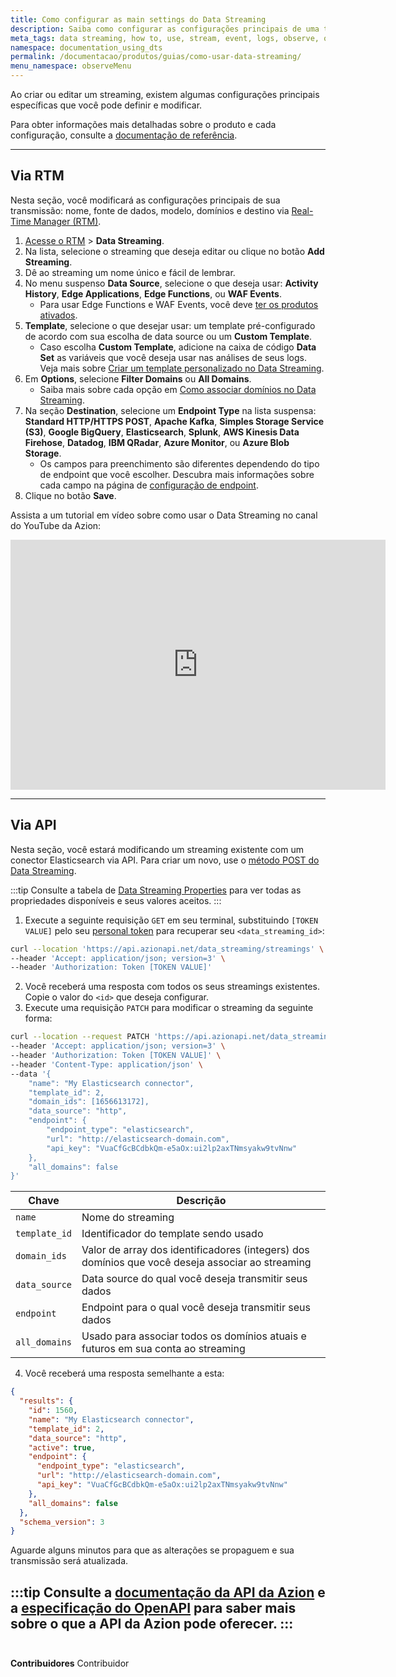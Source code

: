 ```yaml
---
title: Como configurar as main settings do Data Streaming
description: Saiba como configurar as configurações principais de uma transmissão de dados.
meta_tags: data streaming, how to, use, stream, event, logs, observe, observability
namespace: documentation_using_dts
permalink: /documentacao/produtos/guias/como-usar-data-streaming/
menu_namespace: observeMenu
---
```


Ao criar ou editar um streaming, existem algumas configurações principais específicas que você pode definir e modificar.

Para obter informações mais detalhadas sobre o produto e cada configuração, consulte a [documentação de referência](/pt-br/documentacao/produtos/data-streaming/).

---

## Via RTM

Nesta seção, você modificará as configurações principais de sua transmissão: nome, fonte de dados, modelo, domínios e destino via [Real-Time Manager (RTM)](https://manager.azion.com/).

1. [Acesse o RTM](/pt-br/documentacao/produtos/guias/como-acessar-o-rtm/) > **Data Streaming**.
2. Na lista, selecione o streaming que deseja editar ou clique no botão **Add Streaming**.
3. Dê ao streaming um nome único e fácil de lembrar.
4. No menu suspenso **Data Source**, selecione o que deseja usar: **Activity History**, **Edge Applications**, **Edge Functions**, ou **WAF Events**.
    - Para usar Edge Functions e WAF Events, você deve [ter os produtos ativados](/pt-br/documentacao/produtos/data-streaming/#selecionar-data-source).
5. **Template**, selecione o que desejar usar: um template pré-configurado de acordo com sua escolha de data source ou um **Custom Template**.
    - Caso escolha **Custom Template**, adicione na caixa de código **Data Set** as variáveis que você deseja usar nas análises de seus logs. Veja mais sobre [Criar um template personalizado no Data Streaming](/pt-br/documentacao/produtos/guias/data-streaming-template-personalizado/).
6. Em **Options**, selecione **Filter Domains** ou **All Domains**.
    - Saiba mais sobre cada opção em [Como associar domínios no Data Streaming](/pt-br/documentacao/produtos/guias/data-streaming-associar-dominios/).
7. Na seção **Destination**, selecione um **Endpoint Type** na lista suspensa: **Standard HTTP/HTTPS POST**, **Apache Kafka**, **Simples Storage Service (S3)**, **Google BigQuery**, **Elasticsearch**, **Splunk**, **AWS Kinesis Data Firehose**, **Datadog**, **IBM QRadar**, **Azure Monitor**, ou **Azure Blob Storage**.
    - Os campos para preenchimento são diferentes dependendo do tipo de endpoint que você escolher. Descubra mais informações sobre cada campo na página de [configuração de endpoint](/pt-br/documentacao/produtos/data-streaming/#endpoints).
8. Clique no botão **Save**.

Assista a um tutorial em vídeo sobre como usar o Data Streaming no canal do YouTube da Azion:

<iframe
   src="https://www.youtube.com/embed/xgagaCN1IPQ"
   loading="lazy"
   width="600"
   height="400"
   title="Como Usar o Data Streaming"
   frameborder="0"
   allow="accelerometer; autoplay; clipboard-write; encrypted-media; gyroscope; picture-in-picture; web-share"
   allowfullscreen></iframe>

---

## Via API

Nesta seção, você estará modificando um streaming existente com um conector Elasticsearch via API. Para criar um novo, use o [método POST do Data Streaming](https://api.azion.com/#b9aac0c7-173a-462b-87f6-a18d6558d3e5).

:::tip
Consulte a tabela de [Data Streaming Properties](https://api.azion.com/#b9aac0c7-173a-462b-87f6-a18d6558d3e5) para ver todas as propriedades disponíveis e seus valores aceitos.
:::

1. Execute a seguinte requisição `GET` em seu terminal, substituindo `[TOKEN VALUE]` pelo seu [personal token](/pt-br/documentacao/produtos/guias/personal-tokens/) para recuperar seu `<data_streaming_id>`:

```bash
curl --location 'https://api.azionapi.net/data_streaming/streamings' \
--header 'Accept: application/json; version=3' \
--header 'Authorization: Token [TOKEN VALUE]'
```

2. Você receberá uma resposta com todos os seus streamings existentes. Copie o valor do `<id>` que deseja configurar.
3. Execute uma requisição `PATCH` para modificar o streaming da seguinte forma:

```bash
curl --location --request PATCH 'https://api.azionapi.net/data_streaming/streamings/<data_streaming_id>' \
--header 'Accept: application/json; version=3' \
--header 'Authorization: Token [TOKEN VALUE]' \
--header 'Content-Type: application/json' \
--data '{
	"name": "My Elasticsearch connector",
    "template_id": 2,
    "domain_ids": [1656613172],
    "data_source": "http",
    "endpoint": {
        "endpoint_type": "elasticsearch",
        "url": "http://elasticsearch-domain.com",
        "api_key": "VuaCfGcBCdbkQm-e5aOx:ui2lp2axTNmsyakw9tvNnw"
    },
    "all_domains": false
}'
```

| Chave | Descrição |
| --- | --- |
| `name` | Nome do streaming |
| `template_id` | Identificador do template sendo usado |
| `domain_ids` | Valor de array dos identificadores (integers) dos domínios que você deseja associar ao streaming |
| `data_source` | Data source do qual você deseja transmitir seus dados |
| `endpoint` | Endpoint para o qual você deseja transmitir seus dados |
| `all_domains` | Usado para associar todos os domínios atuais e futuros em sua conta ao streaming |

4. Você receberá uma resposta semelhante a esta:

```json
{
  "results": {
    "id": 1560,
    "name": "My Elasticsearch connector",
    "template_id": 2,
    "data_source": "http",
    "active": true,
    "endpoint": {
      "endpoint_type": "elasticsearch",
      "url": "http://elasticsearch-domain.com",
      "api_key": "VuaCfGcBCdbkQm-e5aOx:ui2lp2axTNmsyakw9tvNnw"
    },
    "all_domains": false
  },
  "schema_version": 3
}
```

Aguarde alguns minutos para que as alterações se propaguem e sua transmissão será atualizada.

:::tip
Consulte a [documentação da API da Azion](https://api.azion.com/) e a [especificação do OpenAPI](https://github.com/aziontech/azionapi-openapi/) para saber mais sobre o que a API da Azion pode oferecer.
:::
<br /><br />
---


**Contribuidores** <ContributorList>Contribuidor</ContributorList>

